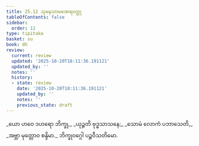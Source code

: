 ```yaml
---
title: 25.12 သုမနသာမဏေရဝတ္ထု
tableOfContents: false
sidebar:
  order: 12
type: tipitaka
basket: su
book: dh
review:
  current: review
  updated: '2025-10-20T18:11:36.191121'
  updated_by: ''
  notes: ''
  history:
  - state: review
    date: '2025-10-20T18:11:36.191121'
    updated_by: ''
    notes: ''
    previous_state: draft
---
```



<DynamicBreadcrumb />


<ReviewStatus review={frontmatter.review} showDetails={true} />

<HypothesisAnnotation frontmatter={frontmatter} />

<Division number="382" book="dh" e="ch" v="18" p="68">

<Paragraph number="409" type="verses" book="dh">
_ယော ဟဝေ ဒဟရော ဘိက္ခု,_  
_ယုဉ္ဇတိ ဗုဒ္ဓသာသနေ;_  
_သောမံ လောကံ ပဘာသေတိ,_  
_အဗ္ဘာ မုတ္တောဝ စန္ဒိမာ._  


</Paragraph>
</Division>

<Paragraph number="410" type="center" book="dh">
ဘိက္ခုဝဂ္ဂေါ ပဉ္စဝီသတိမော.
</Paragraph>